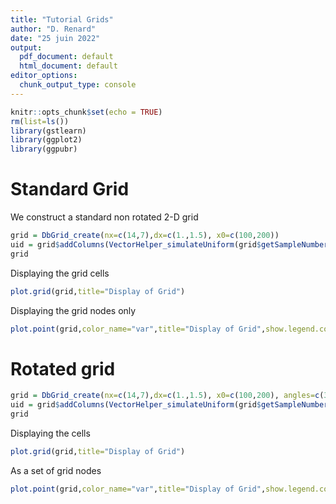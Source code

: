 ```yaml
---
title: "Tutorial Grids"
author: "D. Renard"
date: "25 juin 2022"
output:
  pdf_document: default
  html_document: default
editor_options: 
  chunk_output_type: console
---
```


```r
knitr::opts_chunk$set(echo = TRUE)
rm(list=ls())
library(gstlearn)
library(ggplot2)
library(ggpubr)
```

# Standard Grid

We construct a standard non rotated 2-D grid 

```r
grid = DbGrid_create(nx=c(14,7),dx=c(1.,1.5), x0=c(100,200))
uid = grid$addColumns(VectorHelper_simulateUniform(grid$getSampleNumber()),radix="var")
grid
```

Displaying the grid cells

```r
plot.grid(grid,title="Display of Grid")
```

Displaying the grid nodes only


```r
plot.point(grid,color_name="var",title="Display of Grid",show.legend.color = TRUE)
```

# Rotated grid

```r
grid = DbGrid_create(nx=c(14,7),dx=c(1.,1.5), x0=c(100,200), angles=c(30,0))
uid = grid$addColumns(VectorHelper_simulateUniform(grid$getSampleNumber()),radix="var")
grid
```

Displaying the cells

```r
plot.grid(grid,title="Display of Grid")
```

As a set of grid nodes

```r
plot.point(grid,color_name="var",title="Display of Grid",show.legend.color = TRUE)
```

